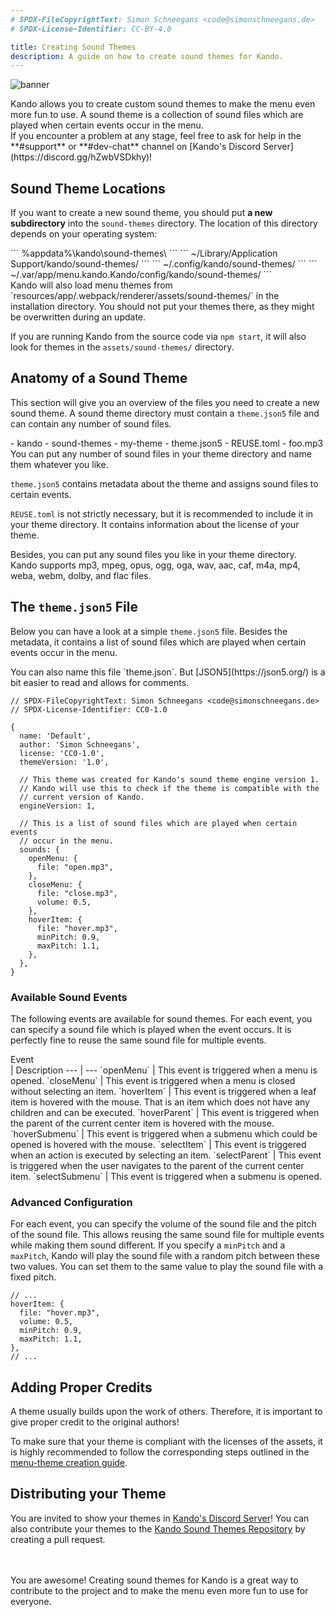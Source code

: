 ```yaml
---
# SPDX-FileCopyrightText: Simon Schneegans <code@simonschneegans.de>
# SPDX-License-Identifier: CC-BY-4.0

title: Creating Sound Themes
description: A guide on how to create sound themes for Kando.
---
```



![banner](../../assets/banners/banner09.png)

<Intro>
Kando allows you to create custom sound themes to make the menu even more fun to use.
A sound theme is a collection of sound files which are played when certain events occur in the menu.
</Intro>

<Aside type="tip" title="Need Help?">
If you encounter a problem at any stage, feel free to ask for help in the **#support** or **#dev-chat** channel on [Kando's Discord Server](https://discord.gg/hZwbVSDkhy)!
</Aside>

## <Icon name="solar:folder-favourite-star-bold-duotone" class="inline-icon" /> Sound Theme Locations

If you want to create a new sound theme, you should put **a new subdirectory** into the `sound-themes` directory.
The location of this directory depends on your operating system:

<Tabs syncKey="os">
  <TabItem label="Windows" icon="seti:windows">
    ```
    %appdata%\kando\sound-themes\
    ```
  </TabItem>
  <TabItem label="macOS" icon="apple">
    ```
    ~/Library/Application Support/kando/sound-themes/
    ```
  </TabItem>
  <TabItem label="Linux" icon="linux">
    ```
    ~/.config/kando/sound-themes/
    ```
  </TabItem>
  <TabItem label="Flatpak" icon="linux">
    ```
    ~/.var/app/menu.kando.Kando/config/kando/sound-themes/
    ```
  </TabItem>
</Tabs>

<Aside type="danger">
Kando will also load menu themes from `resources/app/.webpack/renderer/assets/sound-themes/` in the installation directory. You should not put your themes there, as they might be overwritten during an update.
</Aside>

If you are running Kando from the source code via `npm start`, it will also look for themes in the `assets/sound-themes/` directory.


## <Icon name="solar:dna-bold-duotone" class="inline-icon" /> Anatomy of a Sound Theme

This section will give you an overview of the files you need to create a new sound theme.
A sound theme directory must contain a `theme.json5` file and can contain any number of sound files.

<FileTree>
- kando
  - sound-themes
    - my-theme
      - theme.json5
      - REUSE.toml
      - foo.mp3 You can put any number of sound files in your theme directory and name them whatever you like.
</FileTree>

`theme.json5` contains metadata about the theme and assigns sound files to certain events.

`REUSE.toml` is not strictly necessary, but it is recommended to include it in your theme directory. It contains information about the license of your theme.

Besides, you can put any sound files you like in your theme directory.
Kando supports mp3, mpeg, opus, ogg, oga, wav, aac, caf, m4a, mp4, weba, webm, dolby, and flac files.

## <Icon name="solar:layers-bold-duotone" class="inline-icon" /> The `theme.json5` File

Below you can have a look at a simple `theme.json5` file.
Besides the metadata, it contains a list of sound files which are played when certain events occur in the menu.

<Aside type="tip">
You can also name this file `theme.json`. But [JSON5](https://json5.org/) is a bit easier to read and allows for comments.
</Aside>

```json5 title="theme.json5"
// SPDX-FileCopyrightText: Simon Schneegans <code@simonschneegans.de>
// SPDX-License-Identifier: CC0-1.0

{
  name: 'Default',
  author: 'Simon Schneegans',
  license: 'CC0-1.0',
  themeVersion: '1.0',

  // This theme was created for Kando's sound theme engine version 1.
  // Kando will use this to check if the theme is compatible with the
  // current version of Kando.
  engineVersion: 1,

  // This is a list of sound files which are played when certain events
  // occur in the menu.
  sounds: {
    openMenu: {
      file: "open.mp3",
    },
    closeMenu: {
      file: "close.mp3",
      volume: 0.5,
    },
    hoverItem: {
      file: "hover.mp3",
      minPitch: 0.9,
      maxPitch: 1.1,
    },
  },
}
```

### Available Sound Events

The following events are available for sound themes.
For each event, you can specify a sound file which is played when the event occurs.
It is perfectly fine to reuse the same sound file for multiple events.

<div style="width:120px">Event</div>  | Description
--- | ---
`openMenu` | This event is triggered when a menu is opened.
`closeMenu` | This event is triggered when a menu is closed without selecting an item.
`hoverItem` | This event is triggered when a leaf item is hovered with the mouse. That is an item which does not have any children and can be executed.
`hoverParent` | This event is triggered when the parent of the current center item is hovered with the mouse.
`hoverSubmenu` | This event is triggered when a submenu which could be opened is hovered with the mouse.
`selectItem` | This event is triggered when an action is executed by selecting an item.
`selectParent` | This event is triggered when the user navigates to the parent of the current center item.
`selectSubmenu` | This event is triggered when a submenu is opened.

### Advanced Configuration

For each event, you can specify the volume of the sound file and the pitch of the sound file.
This allows reusing the same sound file for multiple events while making them sound different.
If you specify a `minPitch` and a `maxPitch`, Kando will play the sound file with a random pitch between these two values.
You can set them to the same value to play the sound file with a fixed pitch.

```json5 title="theme.json5" {4-6}
// ...
hoverItem: {
  file: "hover.mp3",
  volume: 0.5,
  minPitch: 0.9,
  maxPitch: 1.1,
},
// ...
```

## <Icon name="solar:copyright-bold-duotone" class="inline-icon" /> Adding Proper Credits

A theme usually builds upon the work of others.
Therefore, it is important to give proper credit to the original authors!

To make sure that your theme is compliant with the licenses of the assets, it is highly recommended to follow the corresponding steps outlined in the [menu-theme creation guide](/create-menu-themes#-adding-proper-credits).

## <Icon name="solar:cloud-upload-bold-duotone" class="inline-icon" /> Distributing your Theme

You are invited to show your themes in [Kando's Discord Server](https://discord.gg/hZwbVSDkhy)!
You can also contribute your themes to the [Kando Sound Themes Repository](https://github.com/kando-menu/sound-themes) by creating a pull request.

<br />
<br />

<CustomAside type="thanks" title="Thank you!">
You are awesome!
Creating sound themes for Kando is a great way to contribute to the project and to make the menu even more fun to use for everyone.
</CustomAside>